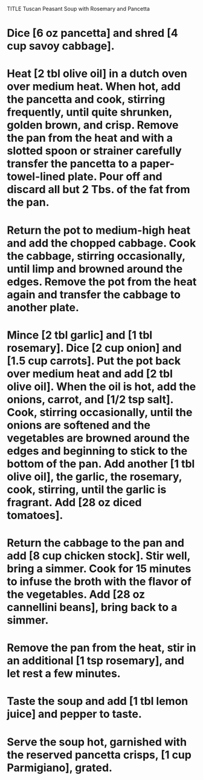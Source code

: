 TITLE Tuscan Peasant Soup with Rosemary and Pancetta

# Dice [6 oz pancetta] and shred [4 cup savoy cabbage].
# Heat [2 tbl olive oil] in a dutch oven over medium heat. When hot, add the pancetta and cook, stirring frequently, until quite shrunken, golden brown, and crisp. Remove the pan from the heat and with a slotted spoon or strainer carefully transfer the pancetta to a paper-towel-lined plate. Pour off and discard all but 2 Tbs. of the fat from the pan.
# Return the pot to medium-high heat and add the chopped cabbage. Cook the cabbage, stirring occasionally, until limp and browned around the edges. Remove the pot from the heat again and transfer the cabbage to another plate.
# Mince [2 tbl garlic] and [1 tbl rosemary]. Dice [2 cup onion] and [1.5 cup carrots]. Put the pot back over medium heat and add [2 tbl olive oil]. When the oil is hot, add the onions, carrot, and [1/2 tsp salt]. Cook, stirring occasionally, until the onions are softened and the vegetables are browned around the edges and beginning to stick to the bottom of the pan. Add another [1 tbl olive oil], the garlic, the rosemary, cook, stirring, until the garlic is fragrant. Add [28 oz diced tomatoes].
# Return the cabbage to the pan and add [8 cup chicken stock]. Stir well, bring a simmer. Cook for 15 minutes to infuse the broth with the flavor of the vegetables. Add [28 oz cannellini beans], bring back to a simmer.
# Remove the pan from the heat, stir in an additional [1 tsp rosemary], and let rest a few minutes.
# Taste the soup and add [1 tbl lemon juice] and pepper to taste.
# Serve the soup hot, garnished with the reserved pancetta crisps, [1 cup Parmigiano], grated.
